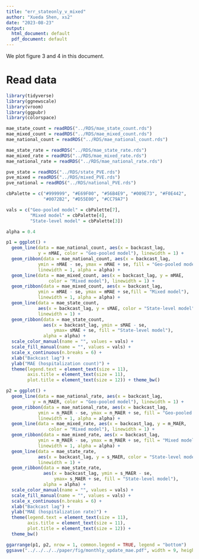 ```yaml
---
title: "err_stateonly_v_mixed"
author: "Xueda Shen, xs2"
date: "2023-08-23"
output:
  html_document: default
  pdf_document: default
---
```


We plot figure 3 and 4 in this document. 

# Read data

```r
library(tidyverse)
library(ggnewscale)
library(vroom)
library(ggpubr)
library(colorspace)
```

```r
mae_state_count = readRDS("../RDS/mae_state_count.rds")
mae_mixed_count = readRDS("../RDS/mae_mixed_count.rds")
mae_national_count = readRDS("../RDS/mae_national_count.rds")

mae_state_rate = readRDS("../RDS/mae_state_rate.rds")
mae_mixed_rate = readRDS("../RDS/mae_mixed_rate.rds")
mae_national_rate = readRDS("../RDS/mae_national_rate.rds")

pve_state = readRDS("../RDS/state_PVE.rds")
pve_mixed = readRDS("../RDS/mixed_PVE.rds")
pve_national = readRDS("../RDS/national_PVE.rds")
```

```r
cbPalette = c("#999999", "#E69F00", "#56B4E9", "#009E73", "#F0E442",
              "#0072B2", "#D55E00", "#CC79A7")

vals = c("Geo-pooled model" = cbPalette[7], 
         "Mixed model" = cbPalette[4], 
         "State-level model" = cbPalette[3])

alpha = 0.4

p1 = ggplot() +
  geom_line(data = mae_national_count, aes(x = backcast_lag,
            y = nMAE, color = "Geo-pooled model"), linewidth = 1) +
  geom_ribbon(data = mae_national_count, aes(x = backcast_lag,
            ymin = nMAE - se, ymax = nMAE + se, fill = "Geo-pooled model"),
            linewidth = 1, alpha = alpha) +
  geom_line(data = mae_mixed_count, aes(x = backcast_lag, y = mMAE,
                color = "Mixed model"), linewidth = 1) +
  geom_ribbon(data = mae_mixed_count, aes(x = backcast_lag,
            ymin = mMAE - se, ymax = mMAE + se,fill = "Mixed model"),
            linewidth = 1, alpha = alpha) +
  geom_line(data = mae_state_count,
            aes(x = backcast_lag, y = sMAE, color = "State-level model"),
            linewidth = 1) +
  geom_ribbon(data = mae_state_count, 
              aes(x = backcast_lag, ymin = sMAE - se,
                  ymax= sMAE + se, fill = "State-level model"),
              alpha = alpha) +
  scale_color_manual(name = "", values = vals) +
  scale_fill_manual(name = "", values = vals) +
  scale_x_continuous(n.breaks = 6) +
  xlab("Backcast lag") +
  ylab("MAE (hospitalization count)") +
  theme(legend.text = element_text(size = 11),
        axis.title = element_text(size = 11),
        plot.title = element_text(size = 12)) + theme_bw()

p2 = ggplot() +  
  geom_line(data = mae_national_rate, aes(x = backcast_lag, 
          y = n_MAER, color = "Geo-pooled model"), linewidth = 1) +
  geom_ribbon(data = mae_national_rate, aes(x = backcast_lag,
            ymin = n_MAER - se, ymax = n_MAER + se, fill = "Geo-pooled model"),
            linewidth = 1, alpha = alpha) +
  geom_line(data = mae_mixed_rate, aes(x = backcast_lag, y = m_MAER,
                color = "Mixed model"), linewidth = 1) +
  geom_ribbon(data = mae_mixed_rate, aes(x = backcast_lag,
            ymin = m_MAER - se, ymax = m_MAER + se, fill = "Mixed model"),
            linewidth = 1, alpha = alpha) +
  geom_line(data = mae_state_rate,
            aes(x = backcast_lag, y = s_MAER, color = "State-level model"), 
            linewidth = 1) +
  geom_ribbon(data = mae_state_rate,
              aes(x = backcast_lag, ymin = s_MAER - se, 
                  ymax= s_MAER + se, fill = "State-level model"), 
              alpha = alpha) +
  scale_color_manual(name = "", values = vals) +
  scale_fill_manual(name = "", values = vals) +
  scale_x_continuous(n.breaks = 6) +
  xlab("Backcast lag") +
  ylab("MAE (hospitalization rate)") +
  theme(legend.text = element_text(size = 11),
        axis.title = element_text(size = 11),
        plot.title = element_text(size = 12)) + 
  theme_bw()

ggarrange(p1, p2, nrow = 1, common.legend = TRUE, legend = "bottom")
ggsave("../../../../paper/fig/monthly_update_mae.pdf", width = 9, height = 4.5)
```

